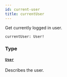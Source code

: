 ```yaml
---
id: current-user
title: currentUser
---
```



Get currently logged in user.


```graphql
currentUser: User!

```


### Type

#### [`User`](/docs/apis-clients/tasklist-api/objects/user) 

Describes the user.




